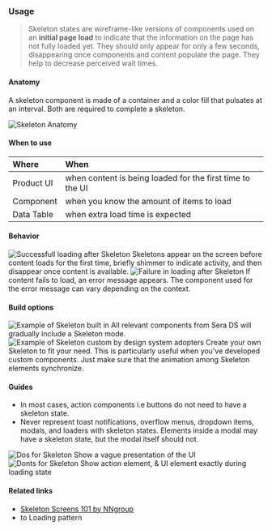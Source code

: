 
### Usage

> Skeleton states are wireframe-like versions of components used on an **initial page load** to indicate that the information on the page has not fully loaded yet. They should only appear for only a few seconds, disappearing once components and content populate the page. They help to decrease perceived wait times.

#### Anatomy

A skeleton component is made of a container and a color fill that pulsates at an interval. Both are required to complete a skeleton.

<img src="/images/skeleton/SkeletonAnatomy.jpg" alt="Skeleton Anatomy" />

#### When to use

| Where      | When                                                      |
| :--------- | :-------------------------------------------------------- |
| Product UI | when content is being loaded for the first time to the UI |
| Component  | when you know the amount of items to load                 |
| Data Table | when extra load time is expected                          |

#### Behavior

<img src="/images/skeleton/SkeletonBehaviorSuccess.jpg" alt="Successfull loading after Skeleton" />
Skeletons appear on the screen before content loads for the first time, briefly shimmer to indicate activity, and then
disappear once content is available.

<img src="/images/skeleton/SkeletonBehaviorFailure.jpg" alt="Failure in loading after Skeleton" />
If content fails to load, an error message appears. The component used for the error message can vary depending on the
context.

#### Build options

<img src="/images/skeleton/SkeletonBuiltIn.jpg" alt="Example of Skeleton built in" />
All relevant components from Sera DS will gradually include a Skeleton mode.

<img src="/images/skeleton/SkeletonCustom.jpg" alt="Example of Skeleton custom by design system adopters" />
Create your own Skeleton to fit your need. This is particularly useful when you've developed custom components. Just
make sure that the animation among Skeleton elements synchronize.

#### Guides

- In most cases, action components i.e buttons do not need to have a skeleton state.
- Never represent toast notifications, overflow menus, dropdown items, modals, and loaders with skeleton states. Elements inside a modal may have a skeleton state, but the modal itself should not.

<FlexLayout direction="row">
    <FlexLayout direction="column" gap={0}>
        <img src="/images/skeleton/Skeleton-Do.jpg" alt="Dos for Skeleton" />
        <Dos>Show a vague presentation of the UI</Dos>
    </FlexLayout>
    <FlexLayout direction="column" gap={0}>
        <img src="/images/skeleton/Skeleton-Dont.jpg" alt="Donts for Skeleton" />
        <Donts>Show action element, & UI element exactly during loading state</Donts>
    </FlexLayout>
</FlexLayout>

#### Related links

- [Skeleton Screens 101 by NNgroup](https://www.nngroup.com/articles/skeleton-screens/)
- to Loading pattern
